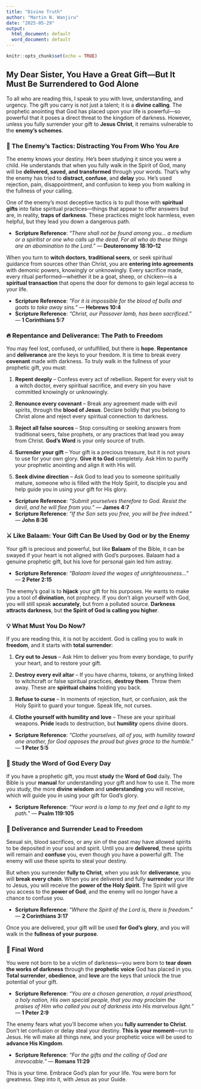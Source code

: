 ```yaml
---
title: "Divine Truth"
author: "Martin N. Wanjiru"
date: "2025-05-29"
output:
  html_document: default
  word_document: default
---
```


```r
knitr::opts_chunk$set(echo = TRUE)
```

## My Dear Sister, You Have a Great Gift—But It Must Be Surrendered to God Alone

To all who are reading this, I speak to you with love, understanding, and urgency. The gift you carry is not just a talent; it is a **divine calling**. The prophetic anointing that God has placed upon your life is powerful—so powerful that it poses a direct threat to the kingdom of darkness. However, unless you fully surrender your gift to **Jesus Christ**, it remains vulnerable to the **enemy's schemes**. 

### 🚨 The Enemy's Tactics: Distracting You From Who You Are

The enemy knows your destiny. He’s been studying it since you were a child. He understands that when you fully walk in the Spirit of God, many will be **delivered, saved, and transformed** through your words. That’s why the enemy has tried to **distract, confuse**, and **delay** you. He’s used rejection, pain, disappointment, and confusion to keep you from walking in the fullness of your calling.

One of the enemy’s most deceptive tactics is to pull those with **spiritual gifts** into false spiritual practices—things that appear to offer answers but are, in reality, **traps of darkness**. These practices might look harmless, even helpful, but they lead you down a dangerous path.

- **Scripture Reference**: *“There shall not be found among you... a medium or a spiritist or one who calls up the dead. For all who do these things are an abomination to the Lord.”* — **Deuteronomy 18:10–12**

When you turn to **witch doctors**, **traditional seers**, or seek spiritual guidance from sources other than Christ, you are **entering into agreements** with demonic powers, knowingly or unknowingly. Every sacrifice made, every ritual performed—whether it be a goat, sheep, or chicken—is a **spiritual transaction** that opens the door for demons to gain legal access to your life.

- **Scripture Reference**: *“For it is impossible for the blood of bulls and goats to take away sins.”* — **Hebrews 10:4**  
- **Scripture Reference**: *“Christ, our Passover lamb, has been sacrificed.”* — **1 Corinthians 5:7**

### 🔥 Repentance and Deliverance: The Path to Freedom

You may feel lost, confused, or unfulfilled, but there is **hope**. **Repentance** and **deliverance** are the keys to your freedom. It is time to break every **covenant** made with darkness. To truly walk in the fullness of your prophetic gift, you must:

1. **Repent deeply** – Confess every act of rebellion. Repent for every visit to a witch doctor, every spiritual sacrifice, and every sin you have committed knowingly or unknowingly. 

2. **Renounce every covenant** – Break any agreement made with evil spirits, through the **blood of Jesus**. Declare boldly that you belong to Christ alone and reject every spiritual connection to darkness.

3. **Reject all false sources** – Stop consulting or seeking answers from traditional seers, false prophets, or any practices that lead you away from Christ. **God’s Word** is your only source of truth.

4. **Surrender your gift** – Your gift is a precious treasure, but it is not yours to use for your own glory. **Give it to God** completely. Ask Him to purify your prophetic anointing and align it with His will.

5. **Seek divine direction** – Ask God to lead you to someone spiritually mature, someone who is filled with the Holy Spirit, to disciple you and help guide you in using your gift for His glory.

- **Scripture Reference**: *“Submit yourselves therefore to God. Resist the devil, and he will flee from you.”* — **James 4:7**  
- **Scripture Reference**: *“If the Son sets you free, you will be free indeed.”* — **John 8:36**

### ⚔️ Like Balaam: Your Gift Can Be Used by God or by the Enemy

Your gift is precious and powerful, but like **Balaam** of the Bible, it can be swayed if your heart is not aligned with God’s purposes. Balaam had a genuine prophetic gift, but his love for personal gain led him astray.

- **Scripture Reference**: *“Balaam loved the wages of unrighteousness…”* — **2 Peter 2:15**

The enemy’s goal is to **hijack** your gift for his purposes. He wants to make you a tool of **divination**, not prophecy. If you don’t align yourself with God, you will still speak **accurately**, but from a polluted source. **Darkness attracts darkness**, but **the Spirit of God is calling you higher**.

### 💡 What Must You Do Now?

If you are reading this, it is not by accident. God is calling you to walk in **freedom**, and it starts with **total surrender**:

1. **Cry out to Jesus** – Ask Him to deliver you from every bondage, to purify your heart, and to restore your gift.

2. **Destroy every evil altar** – If you have charms, tokens, or anything linked to witchcraft or false spiritual practices, **destroy them**. Throw them away. These are **spiritual chains** holding you back.

3. **Refuse to curse** – In moments of rejection, hurt, or confusion, ask the Holy Spirit to guard your tongue. Speak life, not curses.

4. **Clothe yourself with humility and love** – These are your spiritual weapons. **Pride** leads to destruction, but **humility** opens divine doors.

- **Scripture Reference**: *“Clothe yourselves, all of you, with humility toward one another, for God opposes the proud but gives grace to the humble.”* — **1 Peter 5:5**

### 📖 Study the Word of God Every Day

If you have a prophetic gift, you must **study** the **Word of God** daily. The Bible is your **manual** for understanding your gift and how to use it. The more you study, the more **divine wisdom** and **understanding** you will receive, which will guide you in using your gift for God’s glory.

- **Scripture Reference**: *“Your word is a lamp to my feet and a light to my path.”* — **Psalm 119:105**

### 💖 Deliverance and Surrender Lead to Freedom

Sexual sin, blood sacrifices, or any sin of the past may have allowed spirits to be deposited in your soul and spirit. Until you are **delivered**, these spirits will remain and **confuse** you, even though you have a powerful gift. The enemy will use these spirits to steal your destiny.

But when you surrender **fully to Christ**, when you ask for **deliverance**, you will **break every chain**. When you are delivered and fully **surrender** your life to Jesus, you will receive the **power of the Holy Spirit**. The Spirit will give you access to the **power of God**, and the enemy will no longer have a chance to confuse you.

- **Scripture Reference**: *“Where the Spirit of the Lord is, there is freedom.”* — **2 Corinthians 3:17**

Once you are delivered, your gift will be used **for God’s glory**, and you will walk in the **fullness of your purpose**.

### 💖 Final Word

You were not born to be a victim of darkness—you were born to **tear down the works of darkness** through the **prophetic voice** God has placed in you. **Total surrender**, **obedience**, and **love** are the keys that unlock the true potential of your gift.

- **Scripture Reference**: *“You are a chosen generation, a royal priesthood, a holy nation, His own special people, that you may proclaim the praises of Him who called you out of darkness into His marvelous light.”* — **1 Peter 2:9**

The enemy fears what you’ll become when you **fully surrender to Christ**. Don’t let confusion or delay steal your destiny. **This is your moment**—run to Jesus. He will make all things new, and your prophetic voice will be used to **advance His Kingdom**.

- **Scripture Reference**: *“For the gifts and the calling of God are irrevocable.”* — **Romans 11:29**

This is your time. Embrace God’s plan for your life. You were born for greatness. Step into it, with Jesus as your Guide.

